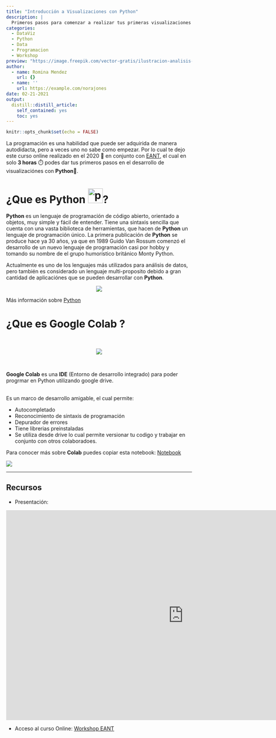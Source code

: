 ```yaml
---
title: "Introducción a Visualizaciones con Python"
description: |
  Primeros pasos para comenzar a realizar tus primeras visualizaciones en Python.
categories:
  - DataViz
  - Python
  - Data
  - Programacion
  - Workshop
preview: "https://image.freepik.com/vector-gratis/ilustracion-analisis-mercado-valores_23-2148588123.jpg"
author:
  - name: Romina Mendez
    url: {}
  - name: ''
    url: https://example.com/norajones
date: 02-21-2021
output:
  distill::distill_article:
    self_contained: yes
    toc: yes
---
```



```r
knitr::opts_chunk$set(echo = FALSE)
```

La programación es una habilidad que puede ser adquirida de manera autodidacta, pero a veces uno no sabe como empezar.
Por lo cual te dejo este curso online realizado en el 2020 📆 en conjunto con [EANT](https://eant.tech/escuela-de-ciencias-de-datos), el cual en solo **3 horas** ⏱️ podes dar tus primeros pasos en el desarrollo de visualizaciónes con **Python**🐍.

# ¿Que es Python [<img src="https://i1.wp.com/www.inferencelab.com/wp-content/uploads/Python-logo-notext.svg_.png" alt="python" width="40" height="40">](https://www.python.org/)?

**Python** es un lenguaje de programación de código abierto, orientado a objetos, muy simple y fácil de entender. 
Tiene una sintaxis sencilla que cuenta con una vasta biblioteca de herramientas, que hacen de **Python** un lenguaje de programación único.
La primera publicación de **Python** se produce hace ya 30 años, ya que en 1989 Guido Van Rossum comenzó el desarrollo de un nuevo lenguaje de programación casi por hobby y tomando su nombre de el grupo humorístico británico Monty Python.

Actualmente es uno de los lenguajes más utilizados para análisis de datos, pero también es considerado un lenguaje multi-proposito debido a gran cantidad de aplicaciónes que se pueden desarrollar con **Python**.

<center>
![](https://i.ibb.co/Gx99sbS/apps.png)
</center>

Más información sobre [Python](https://www.python.org/)



# ¿Que es Google Colab ?
<br/>

<center>
[<img src="https://colab.research.google.com/img/colab_favicon_256px.png">](https://colab.research.google.com/)
</center>

<br/>

**Google Colab** es una **IDE** (Entorno de desarrollo integrado) para poder progrmar en Python utilizando google drive.

<br/>
Es un marco de desarrollo amigable, el cual permite:

* Autocompletado
* Reconocimiento de sintaxis de programación
* Depurador de errores 
* Tiene librerias preinstaladas
* Se utiliza desde drive lo cual permite versionar tu codigo y trabajar en conjunto con otros colaboradoes.

Para conocer más sobre **Colab** puedes copiar esta notebook: [Notebook](https://colab.research.google.com/notebooks/intro.ipynb)
<br/>

![](https://i.ibb.co/KjsrKT9/colab.png)

----

## Recursos

* Presentación:

<iframe src="https://docs.google.com/presentation/d/e/2PACX-1vQZ1badJKYERwWsBVhWUb-3wJ1_6lFXd-MT743nytlAIX5M9ALqFGm1IGQUrf0BbjiAPRIeSTxKdEBl/embed?start=true&loop=true&delayms=60000" frameborder="0" width="960" height="569" allowfullscreen="true" mozallowfullscreen="true" webkitallowfullscreen="true"></iframe>


* Acceso al curso Online: [Workshop EANT](https://eant.tech/escuela-de-ciencias-de-datos/cursos/taller-introduccion-a-data-analytics-python)


